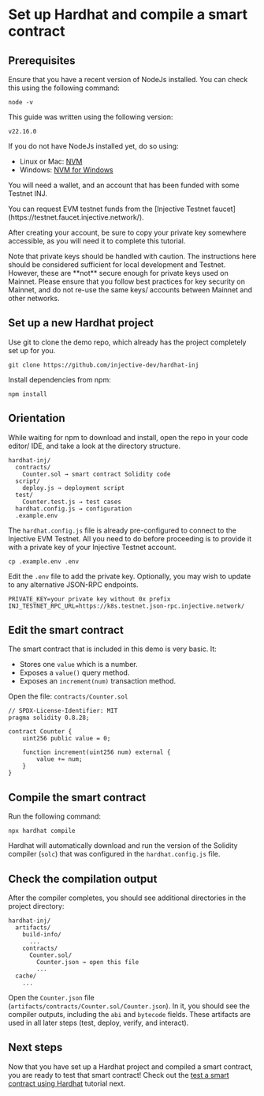 # Set up Hardhat and compile a smart contract

## Prerequisites

Ensure that you have a recent version of NodeJs installed.
You can check this using the following command:

```shell
node -v
```

This guide was written using the following version:

```text
v22.16.0
```

If you do not have NodeJs installed yet, do so using:

- Linux or Mac: [NVM](https://github.com/nvm-sh/nvm)
- Windows: [NVM for Windows](https://github.com/coreybutler/nvm-windows)

You will need a wallet, and an account that has been funded with some Testnet INJ.

<Callout icon="info" color="#07C1FF" iconType="regular">
You can request EVM testnet funds from the [Injective Testnet faucet](https://testnet.faucet.injective.network/).
</Callout>

After creating your account, be sure to copy your private key somewhere accessible, as you will need it to complete this tutorial.

<Callout icon="info" color="#07C1FF" iconType="regular">
Note that private keys should be handled with caution.
The instructions here should be considered sufficient for local development and Testnet.
However, these are **not** secure enough for private keys used on Mainnet.
Please ensure that you follow best practices for key security on Mainnet, and do not re-use the same keys/ accounts between Mainnet and other networks.
</Callout>

## Set up a new Hardhat project

Use git to clone the demo repo, which already has the project completely set up for you.

```shell
git clone https://github.com/injective-dev/hardhat-inj
```

Install dependencies from npm:

```shell
npm install
```

## Orientation

While waiting for npm to download and install, open the repo in your code editor/ IDE, and take a look at the directory structure.

```text
hardhat-inj/
  contracts/
    Counter.sol → smart contract Solidity code
  script/
    deploy.js → deployment script
  test/
    Counter.test.js → test cases
  hardhat.config.js → configuration
  .example.env
```

The `hardhat.config.js` file is already pre-configured to connect to the Injective EVM Testnet.
All you need to do before proceeding is to provide it with a private key of your Injective Testnet account.

```shell
cp .example.env .env
```

Edit the `.env` file to add the private key.
Optionally, you may wish to update to any alternative JSON-RPC endpoints.

```shell
PRIVATE_KEY=your private key without 0x prefix
INJ_TESTNET_RPC_URL=https://k8s.testnet.json-rpc.injective.network/

```

## Edit the smart contract

The smart contract that is included in this demo is very basic. It:

- Stores one `value` which is a number.
- Exposes a `value()` query method.
- Exposes an `increment(num)` transaction method.

Open the file: `contracts/Counter.sol`

```solidity
// SPDX-License-Identifier: MIT
pragma solidity 0.8.28;

contract Counter {
    uint256 public value = 0;

    function increment(uint256 num) external {
        value += num;
    }
}

```

## Compile the smart contract

Run the following command:

```shell
npx hardhat compile
```

Hardhat will automatically download and run the version of the Solidity compiler (`solc`) that was configured in the `hardhat.config.js` file.

## Check the compilation output

After the compiler completes, you should see additional directories in the project directory:

```text
hardhat-inj/
  artifacts/
    build-info/
      ...
    contracts/
      Counter.sol/
        Counter.json → open this file
        ...
  cache/
    ...
```

Open the `Counter.json` file (`artifacts/contracts/Counter.sol/Counter.json`).
In it, you should see the compiler outputs, including the `abi` and `bytecode` fields.
These artifacts are used in all later steps (test, deploy, verify, and interact).

## Next steps

Now that you have set up a Hardhat project and compiled a smart contract, you are ready to test that smart contract!
Check out the [test a smart contract using Hardhat](./test-hardhat.md) tutorial next.
